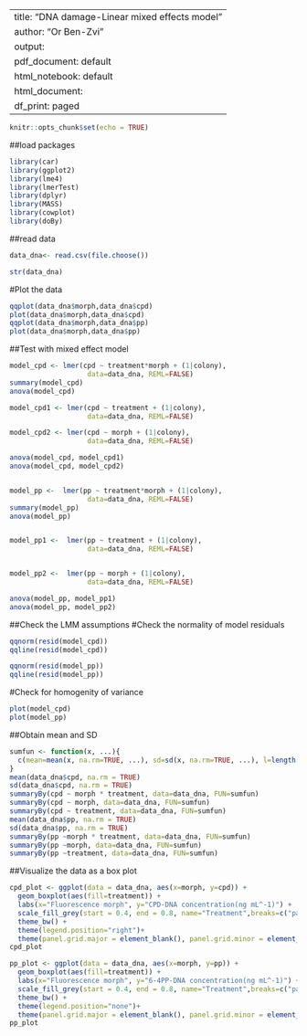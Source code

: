 
---
title: "DNA damage-Linear mixed effects model"
author: "Or Ben-Zvi"
output:
  pdf_document: default
  html_notebook: default
  html_document:
    df_print: paged
---
  
```{r setup, include=FALSE}
knitr::opts_chunk$set(echo = TRUE)
```
  
##load packages
```{r message=FALSE, warning=FALSE}
library(car) 
library(ggplot2) 
library(lme4)
library(lmerTest)
library(dplyr)
library(MASS) 
library(cowplot)
library(doBy)
```

##read data
```{r}
data_dna<- read.csv(file.choose())
```
```{r}
str(data_dna)
```
#Plot the data
```{r eval=FALSE}
qqplot(data_dna$morph,data_dna$cpd)
plot(data_dna$morph,data_dna$cpd)
qqplot(data_dna$morph,data_dna$pp)
plot(data_dna$morph,data_dna$pp)
```

##Test with mixed effect model
```{r}
model_cpd <- lmer(cpd ~ treatment*morph + (1|colony),
                   data=data_dna, REML=FALSE)
summary(model_cpd)
anova(model_cpd)

model_cpd1 <- lmer(cpd ~ treatment + (1|colony),
                   data=data_dna, REML=FALSE)

model_cpd2 <- lmer(cpd ~ morph + (1|colony),
                   data=data_dna, REML=FALSE)

anova(model_cpd, model_cpd1)
anova(model_cpd, model_cpd2)


model_pp <-  lmer(pp ~ treatment*morph + (1|colony),
                   data=data_dna, REML=FALSE)
summary(model_pp)
anova(model_pp)


model_pp1 <-  lmer(pp ~ treatment + (1|colony),
                   data=data_dna, REML=FALSE)


model_pp2 <-  lmer(pp ~ morph + (1|colony),
                   data=data_dna, REML=FALSE)

anova(model_pp, model_pp1)
anova(model_pp, model_pp2)
```
##Check the LMM assumptions
#Check the normality of model residuals
```{r}
qqnorm(resid(model_cpd))
qqline(resid(model_cpd))

qqnorm(resid(model_pp))
qqline(resid(model_pp))
```
#Check for homogenity of variance
```{r}
plot(model_cpd)
plot(model_pp)
```
##Obtain mean and SD
```{r}
sumfun <- function(x, ...){
  c(mean=mean(x, na.rm=TRUE, ...), sd=sd(x, na.rm=TRUE, ...), l=length(x))
}
mean(data_dna$cpd, na.rm = TRUE)
sd(data_dna$cpd, na.rm = TRUE)
summaryBy(cpd ~ morph * treatment, data=data_dna, FUN=sumfun)
summaryBy(cpd ~ morph, data=data_dna, FUN=sumfun)
summaryBy(cpd ~ treatment, data=data_dna, FUN=sumfun)
mean(data_dna$pp, na.rm = TRUE)
sd(data_dna$pp, na.rm = TRUE)
summaryBy(pp ~morph * treatment, data=data_dna, FUN=sumfun)
summaryBy(pp ~morph, data=data_dna, FUN=sumfun)
summaryBy(pp ~treatment, data=data_dna, FUN=sumfun)

```

##Visualize the data as a box plot
```{r}
cpd_plot <- ggplot(data = data_dna, aes(x=morph, y=cpd)) + 
  geom_boxplot(aes(fill=treatment)) +
  labs(x="Fluorescence morph", y="CPD-DNA concentration(ng mL^-1)") + 
  scale_fill_grey(start = 0.4, end = 0.8, name="Treatment",breaks=c("par", "paruv"), labels=c("PAR","PAR+UV")) + 
  theme_bw() +
  theme(legend.position="right")+
  theme(panel.grid.major = element_blank(), panel.grid.minor = element_blank()) 
cpd_plot
```

```{r}
pp_plot <- ggplot(data = data_dna, aes(x=morph, y=pp)) + 
  geom_boxplot(aes(fill=treatment)) +
  labs(x="Fluorescence morph", y="6-4PP-DNA concentration(ng mL^-1)") + 
  scale_fill_grey(start = 0.4, end = 0.8, name="Treatment",breaks=c("par", "paruv"), labels=c("PAR","PAR+UV")) + 
  theme_bw() +
  theme(legend.position="none")+
  theme(panel.grid.major = element_blank(), panel.grid.minor = element_blank()) 
pp_plot
```



